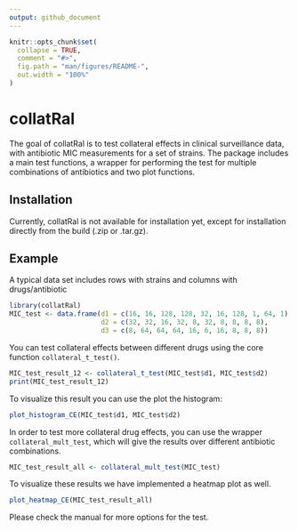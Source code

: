 ```yaml
---
output: github_document
---
```


<!-- README.md is generated from README.Rmd. Please edit that file -->

```r
knitr::opts_chunk$set(
  collapse = TRUE,
  comment = "#>",
  fig.path = "man/figures/README-",
  out.width = "100%"
)
```

# collatRal

<!-- badges: start -->
<!-- badges: end -->

The goal of collatRal is to test collateral effects in clinical surveillance data, with antibiotic MIC measurements for a set of strains. The package includes a main test functions, a wrapper for performing the test for multiple combinations of antibiotics and two plot functions.

## Installation

Currently, collatRal is not available for installation yet, except for installation directly from the build (.zip or .tar.gz).

## Example

A typical data set includes rows with strains and columns with drugs/antibiotic

```r
library(collatRal)
MIC_test <- data.frame(d1 = c(16, 16, 128, 128, 32, 16, 128, 1, 64, 1), 
                       d2 = c(32, 32, 16, 32, 8, 32, 8, 8, 8, 8), 
                       d3 = c(8, 64, 64, 64, 16, 6, 16, 8, 8, 8))
```

You can test collateral effects between different drugs using the core function `collateral_t_test()`.

```r
MIC_test_result_12 <- collateral_t_test(MIC_test$d1, MIC_test$d2)
print(MIC_test_result_12)
```

To visualize this result you can use the plot the histogram:

```r
plot_histogram_CE(MIC_test$d1, MIC_test$d2)
```

In order to test more collateral drug effects, you can use the wrapper `collateral_mult_test`, which will give the results over different antibiotic combinations.

```r
MIC_test_result_all <- collateral_mult_test(MIC_test)
```

To visualize these results we have implemented a heatmap plot as well.

```r
plot_heatmap_CE(MIC_test_result_all)
```

Please check the manual for more options for the test.
